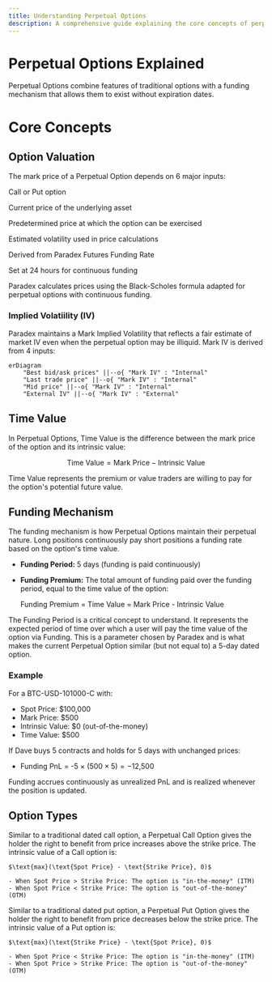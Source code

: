 ```yaml
---
title: Understanding Perpetual Options
description: A comprehensive guide explaining the core concepts of perpetual options
---
```


# Perpetual Options Explained

Perpetual Options combine features of traditional options with a funding mechanism that allows them to exist without expiration dates.

# Core Concepts

## Option Valuation

The mark price of a Perpetual Option depends on 6 major inputs:

<CardGroup cols={3}>
  <Card title="Option Type" icon="fa-solid fa-toggle-on">
    <p class="text-sm">Call or Put option</p>
  </Card>
  <Card title="Spot Oracle Price" icon="fa-solid fa-chart-line">
    <p class="text-sm">Current price of the underlying asset</p>
  </Card>
  <Card title="Strike Price" icon="fa-solid fa-bullseye">
    <p class="text-sm">Predetermined price at which the option can be exercised</p>
  </Card>
  <Card title="Mark Implied Volatility (Mark IV)" icon="fa-solid fa-chart-bar">
    <p class="text-sm">Estimated volatility used in price calculations</p>
  </Card>
  <Card title="Interest Rate" icon="fa-solid fa-percent">
    <p class="text-sm">Derived from Paradex Futures Funding Rate</p>
  </Card>
  <Card title="Funding Period" icon="fa-solid fa-clock">
    <p class="text-sm">Set at 24 hours for continuous funding</p>
  </Card>
</CardGroup>

Paradex calculates prices using the Black-Scholes formula adapted for perpetual options with continuous funding.

### Implied Volatiility (IV)

Paradex maintains a Mark Implied Volatility that reflects a fair estimate of market IV even when the perpetual option may be illiquid. Mark IV is derived from 4 inputs:

```mermaid
erDiagram
    "Best bid/ask prices" ||--o{ "Mark IV" : "Internal"
    "Last trade price" ||--o{ "Mark IV" : "Internal"
    "Mid price" ||--o{ "Mark IV" : "Internal"
    "External IV" ||--o{ "Mark IV" : "External"
```

## Time Value

In Perpetual Options, Time Value is the difference between the mark price of the option and its intrinsic value:

$$\text{Time Value} = \text{Mark Price} - \text{Intrinsic Value}$$

<Tip title="Core Idea" icon="leaf">
Time Value represents the premium or value traders are willing to pay for the option's potential future value.
</Tip>

## Funding Mechanism

The funding mechanism is how Perpetual Options maintain their perpetual nature. Long positions continuously pay short positions a funding rate based on the option's time value.

- **Funding Period:** 5 days (funding is paid continuously)
- **Funding Premium:** The total amount of funding paid over the funding period, equal to the time value of the option:
  
  Funding Premium = Time Value = Mark Price - Intrinsic Value

<Tip title="Core Idea" icon="leaf">
The Funding Period is a critical concept to understand. It represents the expected period of time over which a user will pay the time value of the option via Funding. This is a parameter chosen by Paradex and is what makes the current Perpetual Option similar (but not equal to) a 5-day dated option.
</Tip>

### Example

For a BTC-USD-101000-C with:
- Spot Price: $100,000
- Mark Price: $500
- Intrinsic Value: $0 (out-of-the-money)
- Time Value: $500

If Dave buys 5 contracts and holds for 5 days with unchanged prices:
- Funding PnL = -5 × ($500 × 5) = -$12,500

Funding accrues continuously as unrealized PnL and is realized whenever the position is updated.

## Option Types

<Tabs>
  <Tab title="Perpetual Call Options">
    Similar to a traditional dated call option, a Perpetual Call Option gives the holder the right to benefit from price increases above the strike price. The intrinsic value of a Call option is:
    
    $\text{max}(\text{Spot Price} - \text{Strike Price}, 0)$
    
    - When Spot Price > Strike Price: The option is "in-the-money" (ITM)
    - When Spot Price < Strike Price: The option is "out-of-the-money" (OTM)
  </Tab>
  <Tab title="Perpetual Put Options">
    Similar to a traditional dated put option, a Perpetual Put Option gives the holder the right to benefit from price decreases below the strike price. The intrinsic value of a Put option is:
    
    $\text{max}(\text{Strike Price} - \text{Spot Price}, 0)$
    
    - When Spot Price < Strike Price: The option is "in-the-money" (ITM)
    - When Spot Price > Strike Price: The option is "out-of-the-money" (OTM)
  </Tab>
</Tabs>
